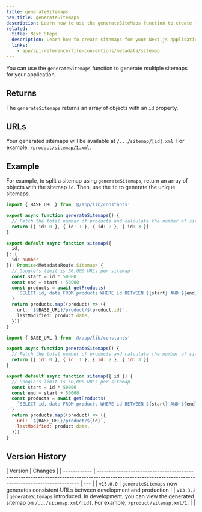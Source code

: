```yaml
---
title: generateSitemaps
nav_title: generateSitemaps
description: Learn how to use the generateSiteMaps function to create multiple sitemaps for your application.
related:
  title: Next Steps
  description: Learn how to create sitemaps for your Next.js application.
  links:
    - app/api-reference/file-conventions/metadata/sitemap
---
```


You can use the `generateSitemaps` function to generate multiple sitemaps for your application.

## Returns

The `generateSitemaps` returns an array of objects with an `id` property.

## URLs

Your generated sitemaps will be available at `/.../sitemap/[id].xml`. For example, `/product/sitemap/1.xml`.

## Example

For example, to split a sitemap using `generateSitemaps`, return an array of objects with the sitemap `id`. Then, use the `id` to generate the unique sitemaps.

```ts filename="app/product/sitemap.ts" switcher
import { BASE_URL } from '@/app/lib/constants'

export async function generateSitemaps() {
  // Fetch the total number of products and calculate the number of sitemaps needed
  return [{ id: 0 }, { id: 1 }, { id: 2 }, { id: 3 }]
}

export default async function sitemap({
  id,
}: {
  id: number
}): Promise<MetadataRoute.Sitemap> {
  // Google's limit is 50,000 URLs per sitemap
  const start = id * 50000
  const end = start + 50000
  const products = await getProducts(
    `SELECT id, date FROM products WHERE id BETWEEN ${start} AND ${end}`
  )
  return products.map((product) => ({
    url: `${BASE_URL}/product/${product.id}`,
    lastModified: product.date,
  }))
}
```

```js filename="app/product/sitemap.js" switcher
import { BASE_URL } from '@/app/lib/constants'

export async function generateSitemaps() {
  // Fetch the total number of products and calculate the number of sitemaps needed
  return [{ id: 0 }, { id: 1 }, { id: 2 }, { id: 3 }]
}

export default async function sitemap({ id }) {
  // Google's limit is 50,000 URLs per sitemap
  const start = id * 50000
  const end = start + 50000
  const products = await getProducts(
    `SELECT id, date FROM products WHERE id BETWEEN ${start} AND ${end}`
  )
  return products.map((product) => ({
    url: `${BASE_URL}/product/${id}`,
    lastModified: product.date,
  }))
}
```

## Version History

| Version      | Changes                                                                                                                                              |
| ------------ | ---------------------------------------------------------------------------------------------------------------------------------------------------- | --- |
| `v15.0.0` | `generateSitemaps` now generates consistent URLs between development and production                                                                  |
| `v13.3.2`    | `generateSitemaps` introduced. In development, you can view the generated sitemap on `/.../sitemap.xml/[id]`. For example, `/product/sitemap.xml/1`. |     |
